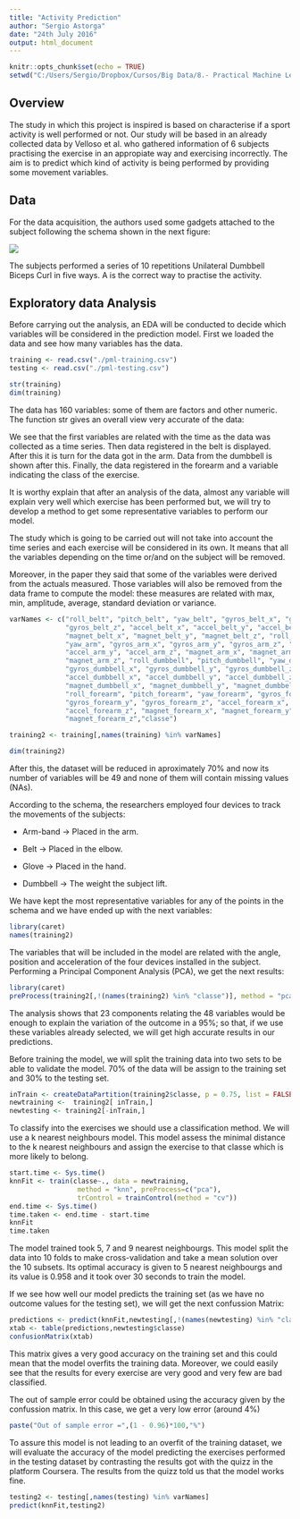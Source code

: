 ---
title: "Activity Prediction"
author: "Sergio Astorga"
date: "24th July 2016"
output: html_document
---

```{r setup, include=FALSE}
knitr::opts_chunk$set(echo = TRUE)
setwd("C:/Users/Sergio/Dropbox/Cursos/Big Data/8.- Practical Machine Learning/Assignment")
```

## Overview

The study in which this project is inspired is based on characterise if a sport activity is well performed or not. Our study will be based in an already collected data by Velloso et al. who gathered information of 6 subjects practising the exercise in an appropiate way and exercising incorrectly.
The aim is to predict which kind of activity is being performed by providing some movement variables.

## Data

For the data acquisition, the authors used some gadgets attached to the subject following the schema shown in the next figure:

<img src="./fig1.png"/>

The subjects performed a series of 10 repetitions Unilateral Dumbbell Biceps Curl in five ways. A is the correct way to practise the activity.

## Exploratory data Analysis

Before carrying out the analysis, an EDA will be conducted to decide which variables will be considered in the prediction model. First we loaded the data and see how many variables has the data.

```{r, echo=TRUE}
training <- read.csv("./pml-training.csv")
testing <- read.csv("./pml-testing.csv")

str(training)
dim(training)
```

The data has 160 variables: some of them are factors and other numeric. The function str gives an overall view very accurate of the data:

We see that the first variables are related with the time as the data was collected as a time series. Then data registered in the belt is displayed. After this it is turn for the data got in the arm. Data from the dumbbell is shown after this. Finally, the data registered in the forearm and a variable indicating the class of the exercise.

It is worthy explain that after an analysis of the data, almost any variable will explain very well which exercise has been performed but, we will try to develop a method to get some representative variables to perform our model.

The study which is going to be carried out will not take into account the time series and each exercise will be considered in its own. It means that all the variables depending on the time or/and on the subject will be removed.

Moreover, in the paper they said that some of the variables were derived from the actuals measured. Those variables will also be removed from the data frame to compute the model: these measures are related with max, min, amplitude, average, standard deviation or variance.

```{r, echo=FALSE}
varNames <- c("roll_belt", "pitch_belt", "yaw_belt", "gyros_belt_x", "gyros_belt_y",
              "gyros_belt_z", "accel_belt_x", "accel_belt_y", "accel_belt_z",
              "magnet_belt_x", "magnet_belt_y", "magnet_belt_z", "roll_arm", "pitch_arm",
              "yaw_arm", "gyros_arm_x", "gyros_arm_y", "gyros_arm_z", "accel_arm_x",
              "accel_arm_y", "accel_arm_z", "magnet_arm_x", "magnet_arm_y",
              "magnet_arm_z", "roll_dumbbell", "pitch_dumbbell", "yaw_dumbbell",
              "gyros_dumbbell_x", "gyros_dumbbell_y", "gyros_dumbbell_z",
              "accel_dumbbell_x", "accel_dumbbell_y", "accel_dumbbell_z",
              "magnet_dumbbell_x", "magnet_dumbbell_y", "magnet_dumbbell_z",
              "roll_forearm", "pitch_forearm", "yaw_forearm", "gyros_forearm_x",
              "gyros_forearm_y", "gyros_forearm_z", "accel_forearm_x", "accel_forearm_y",
              "accel_forearm_z", "magnet_forearm_x", "magnet_forearm_y",
              "magnet_forearm_z","classe")

training2 <- training[,names(training) %in% varNames]

dim(training2)
```

After this, the dataset will be reduced in aproximately 70% and now its number of variables will be 49 and none of them will contain missing values (NAs).

According to the schema, the researchers employed four devices to track the movements of the subjects:

* Arm-band -> Placed in the arm.

* Belt -> Placed in the elbow.

* Glove -> Placed in the hand.

* Dumbbell -> The weight the subject lift.

We have kept the most representative variables for any of the points in the schema and we have ended up with the next variables: 

```{r, echo=FALSE}
library(caret)
names(training2)
```

The variables that will be included in the model are related with the angle, position and acceleration of the four devices installed in the subject. Performing a Principal Component Analysis (PCA), we get the next results:

```{r, echo=FALSE}
library(caret)
preProcess(training2[,!(names(training2) %in% "classe")], method = "pca", thresh = 0.95)
```

The analysis shows that 23 components relating the 48 variables would be enough to explain the variation of the outcome in a 95%; so that, if we use these variables already selected, we will get high accurate results in our predictions.

Before training the model, we will split the training data into two sets to be able to validate the model. 70% of the data will be assign to the training set and 30% to the testing set.

```{r, echo=FALSE}
inTrain <- createDataPartition(training2$classe, p = 0.75, list = FALSE)
newtraining <-  training2[ inTrain,]
newtesting <- training2[-inTrain,]
```

To classify into the exercises we should use a classification method. We will use a k nearest neighbours model. This model assess the minimal distance to the k nearest neighbours and assign the exercise to that classe which is more likely to belong.

```{r, echo=FALSE}
start.time <- Sys.time()
knnFit <- train(classe~., data = newtraining, 
                 method = "knn", preProcess=c("pca"), 
                 trControl = trainControl(method = "cv"))
end.time <- Sys.time()
time.taken <- end.time - start.time
knnFit
time.taken
```

The model trained took 5, 7 and 9 nearest neighbourgs. This model split the data into 10 folds to make cross-validation and take a mean solution over the 10 subsets. Its optimal accuracy is given to 5 nearest neighbourgs and its value is 0.958 and it took over 30 seconds to train the model.

If we see how well our model predicts the training set (as we have no outcome values for the testing set), we will get the next confussion Matrix:

```{r, echo=FALSE}
predictions <- predict(knnFit,newtesting[,!(names(newtesting) %in% "classe")])
xtab <- table(predictions,newtesting$classe)
confusionMatrix(xtab)
```

This matrix gives a very good accuracy on the training set and this could mean that the model overfits the training data. Moreover, we could easily see that the results for every exercise are very good and very few are bad classified.

The out of sample error could be obtained using the accuracy given by the confussion matrix. In this case, we get a very low error (around 4%)

```{r, echo=FALSE}
paste("Out of sample error =",(1 - 0.96)*100,"%")
```

To assure this model is not leading to an overfit of the training dataset, we will evaluate the accuracy of the model predicting the exercises performed in the testing dataset by contrasting the results got with the quizz in the platform Coursera. The results from the quizz told us that the model works fine.

```{r, echo=FALSE}
testing2 <- testing[,names(testing) %in% varNames]
predict(knnFit,testing2)
```
